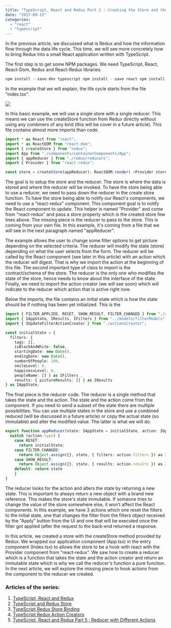 ```yaml
---
title: "TypeScript, React and Redux Part 2 : Creating the Store and the Reducer"
date: "2017-09-13"
categories: 
  - "react"
  - "typescript"
---
```


In the previous article, we discussed what is Redux and how the information flow through the data life cycle. This time, we will see more concretely how to bring Redux into a small React application written with TypeScript.

The first step is to get some NPM packages. We need TypeScript, React, React-Dom, Redux and React-Redux libraries.

```typescript
npm install --save-dev typescript npm install --save react npm install --save react-dom npm install --save redux npm install --save react-redux npm install --save-dev @types/react npm install --save-dev @types/react-dom npm install --save-dev @types/redux npm install --save-dev @types/react-redux 
``` 

In the example that we will explain, the life cycle starts from the file "index.tsx".

![](images/SimplifiedReactRedux.png)

In this basic example, we will use a single store with a single reducer. This means we can use the createStore function from Redux directly without using any combiners of any kind (this will be cover in a future article). This file contains almost more imports than code.

```typescript
import * as React from "react"; 
import * as ReactDOM from "react-dom"; 
import { createStore } from "redux"; 
import App from "./components/containerComponents/App"; 
import { appReducer } from "./redux/reducers"; 
import { Provider } from "react-redux";

const store = createStore(appReducer); ReactDOM.render( <Provider store={store}> <App /> </Provider> , document.getElementById("main")); 
``` 

The goal is to setup the store and the reducer. The store is where the data is stored and where the reducer will be invoked. To have the store being able to use a reducer, we need to pass down the reducer in the create store function. To have the store being able to notify our React's components, we need to use a "react-redux" component. This component goal is to notify the React component to update. This helper is named "Provider" and come from "react-redux" and pass a store property which is the created store few lines above. The missing piece is the reducer to pass to the store. This is coming from your own file. In this example, it's coming from a file that we will see in the next paragraph named "appReducer".

The example allows the user to change some filter options to get picture depending on the selected criteria. The reducer will modify the state (store) depending on what the user selects from the form. The reducer will be called by the React component (see later in this article) with an action which the reducer will digest. That is why we import the action at the beginning of this file. The second important type of class to import is the contract/schema of the store. The reducer is the only one who modifies the state of the store, hence needs to know about the interface of the state. Finally, we need to import the action creator (we will see soon) which will indicate to the reducer which action that is active right now.

Below the imports, the file contains an initial state which is how the state should be if nothing has been yet initialized. This is the

```typescript
import { FILTER_APPLIED, RESET, SHOW_RESULT, FILTER_CHANGED } from "./actions"; 
import { IAppState, IResults, IFilters } from "../models/filterModels"; 
import { IUpdateFilterActionCreator } from "./actionsCreator";

const initialState = { 
  filters: { 
    tags: [], 
    isBlackAndWhite: false, 
    startingDate: new Date(), 
    endingDate: new Date(), 
    numberOfPeople: 100, 
    smileLevel: 0, 
    happinessLevel: 0, 
    peopleName: [] } as IFilters , 
    results: { pictureResults: [] } as IResults 
} as IAppState; 
``` 

The final piece is the reducer code. The reducer is a single method that takes the state and the action. The state and the action come from the component. If you need to send a subset of the state there are multiple possibilities. You can use multiple states in the store and use a combined reduced (will be discussed in a future article) or copy the actual state (so immutable) and alter the modified value. The latter is what we will do.

```typescript
export function appReducer(state: IAppState = initialState, action: IUpdateFilterActionCreator): IAppState { 
  switch (action.type) { 
    case RESET: 
      return initialState; 
    case FILTER_CHANGED: 
      return Object.assign({}, state, { filters: action.filters }) as IAppState; 
    case SHOW_RESULT: 
      return Object.assign({}, state, { results: action.results }) as IAppState; 
    default: return state 
    } 
} 
``` 

The reducer looks for the action and alters the state by returning a new state. This is important to always return a new object with a brand new reference. This makes the store's state immutable. If someone tries to change the value of the store somewhere else, it won't affect the React components. In this example, we have 3 actions which one reset the filters to the initial state, one that changes the filter from the filters object received by the "Apply" button from the UI and one that will be executed once the filter got applied (after the request to the back-end returned a response.

In this article, we created a store with the createStore method provided by Redux. We wrapped our application component (App.tsx) in the entry component (Index.tsx) to allows the store to be a hook with react with the Provider component from "react-redux". We saw how to create a reducer which is a function that takes the state and the action creator and return an immutable state which is why we call the reducer's function a pure function. In the next article, we will explore the missing piece to hook actions from the component to the reducer we created.

### Articles of the series:

1. [TypeScript, React and Redux](http://patrickdesjardins.com/blog/typescript-react-and-redux-part-1-the-big-picture)
2. [TypeScript and Redux Store](http://patrickdesjardins.com/blog/typescript-react-and-redux-part-2-creating-the-store-and-the-reducer)
3. [TypeScript Redux Store Binding](http://patrickdesjardins.com/blog/typescript-react-and-redux-part-3-binding-the-store-and-component)
4. [TypeScript Redux Action Creators](http://patrickdesjardins.com/blog/typescript-react-and-redux-part-4-multiple-returns-from-action-creator)
5. [TypeScript, React and Redux Part 5 : Reducer with Different Actions](http://patrickdesjardins.com/blog/typescript-react-and-redux-part-5-reducer-with-different-actions)

